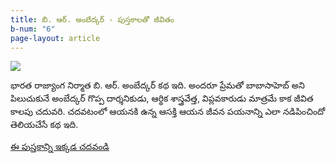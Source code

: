 ```yaml
---
title: బి. ఆర్. అంబేద్కర్ - పుస్తకాలతో జీవితం
b-num: "6"
page-layout: article
---
```


![](ambedkar.jpg)

భారత రాజ్యాంగ నిర్మాత బి. ఆర్. అంబేద్కర్ కథ ఇది. అందరూ ప్రేమతో బాబాసాహెబ్ అని పిలుచుకునే అంబేద్కర్ గొప్ప దార్శనికుడు, ఆర్థిక శాస్త్రవేత్త, విప్లవకారుడు మాత్రమే కాక జీవిత కాలపు చదువరి. చదవటంలో ఆయనకి ఉన్న ఆసక్తి ఆయన జీవన పయనాన్ని ఎలా నడిపించిందో తెలియచేసే కథ ఇది.

[ఈ పుస్తకాన్ని ఇక్కడ చదవండి](https://storyweaver.org.in/en/stories/596668-b-r-ambedkar-pustakaalato-jeevitam){.btn .btn-primary .btn-lg}


